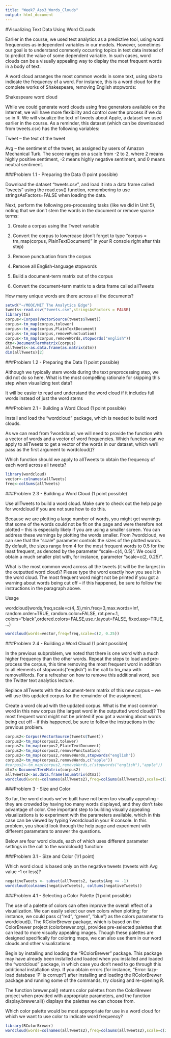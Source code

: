 ---
title: "Week7_Ass3_Words_Clouds"
output: html_document
---

#Visualizing Text Data Using Word CLouds

Earlier in the course, we used text analytics as a predictive tool, using word frequencies as independent variables in our models. However, sometimes our goal is to understand commonly occurring topics in text data instead of to predict the value of some dependent variable. In such cases, word clouds can be a visually appealing way to display the most frequent words in a body of text.

A word cloud arranges the most common words in some text, using size to indicate the frequency of a word. For instance, this is a word cloud for the complete works of Shakespeare, removing English stopwords:

Shakespeare word cloud

While we could generate word clouds using free generators available on the Internet, we will have more flexibility and control over the process if we do so in R. We will visualize the text of tweets about Apple, a dataset we used earlier in the course. As a reminder, this dataset (which can be downloaded from tweets.csv) has the following variables:

Tweet -- the text of the tweet

Avg -- the sentiment of the tweet, as assigned by users of Amazon Mechanical Turk. The score ranges on a scale from -2 to 2, where 2 means highly positive sentiment, -2 means highly negative sentiment, and 0 means neutral sentiment.

###Problem 1.1 - Preparing the Data
(1 point possible)

Download the dataset "tweets.csv", and load it into a data frame called "tweets" using the read.csv() function, remembering to use stringsAsFactors=FALSE when loading the data.

Next, perform the following pre-processing tasks (like we did in Unit 5), noting that we don't stem the words in the document or remove sparse terms:

1) Create a corpus using the Tweet variable

2) Convert the corpus to lowercase (don't forget to type "corpus = tm_map(corpus, PlainTextDocument)" in your R console right after this step)

3) Remove punctuation from the corpus

4) Remove all English-language stopwords

5) Build a document-term matrix out of the corpus

6) Convert the document-term matrix to a data frame called allTweets

How many unique words are there across all the documents?

```{r}
setwd("~/MOOC/MIT The Analytics Edge")
tweets<-read.csv("tweets.csv",stringsAsFactors = FALSE)
library(tm)
corpus<-Corpus(VectorSource(tweets$Tweet))
corpus<-tm_map(corpus,tolower)
corpus<-tm_map(corpus,PlainTextDocument)
corpus<-tm_map(corpus,removePunctuation)
corpus<-tm_map(corpus,removeWords,stopwords("english"))
dtm<-DocumentTermMatrix(corpus)
allTweets<-as.data.frame(as.matrix(dtm))
dim(allTweets)[2]
```

###Problem 1.2 - Preparing the Data
(1 point possible)

Although we typically stem words during the text preprocessing step, we did not do so here. What is the most compelling rationale for skipping this step when visualizing text data?

It will be easier to read and understand the word cloud if it includes full words instead of just the word stems 

###Problem 2.1 - Building a Word Cloud
(1 point possible)

Install and load the "wordcloud" package, which is needed to build word clouds.

As we can read from ?wordcloud, we will need to provide the function with a vector of words and a vector of word frequencies. Which function can we apply to allTweets to get a vector of the words in our dataset, which we'll pass as the first argument to wordcloud()?

Which function should we apply to allTweets to obtain the frequency of each word across all tweets?

```{r}
library(wordcloud)
vector<-colnames(allTweets)
freq<-colSums(allTweets)
```

###Problem 2.3 - Building a Word Cloud
(1 point possible)

Use allTweets to build a word cloud. Make sure to check out the help page for wordcloud if you are not sure how to do this.

Because we are plotting a large number of words, you might get warnings that some of the words could not be fit on the page and were therefore not plotted -- this is especially likely if you are using a smaller screen. You can address these warnings by plotting the words smaller. From ?wordcloud, we can see that the "scale" parameter controls the sizes of the plotted words. By default, the sizes range from 4 for the most frequent words to 0.5 for the least frequent, as denoted by the parameter "scale=c(4, 0.5)". We could obtain a much smaller plot with, for instance, parameter "scale=c(2, 0.25)".

What is the most common word across all the tweets (it will be the largest in the outputted word cloud)? Please type the word exactly how you see it in the word cloud. The most frequent word might not be printed if you got a warning about words being cut off -- if this happened, be sure to follow the instructions in the paragraph above. 

Usage

wordcloud(words,freq,scale=c(4,.5),min.freq=3,max.words=Inf,
	random.order=TRUE, random.color=FALSE, rot.per=.1,
	colors="black",ordered.colors=FALSE,use.r.layout=FALSE,
	fixed.asp=TRUE, ...)

```{r}
wordcloud(words=vector,freq=freq,scale=c(2, 0.25))
```

###Problem 2.4 - Building a Word Cloud
(1 point possible)

In the previous subproblem, we noted that there is one word with a much higher frequency than the other words. Repeat the steps to load and pre-process the corpus, this time removing the most frequent word in addition to all elements of stopwords("english") in the call to tm_map with removeWords. For a refresher on how to remove this additional word, see the Twitter text analytics lecture.

Replace allTweets with the document-term matrix of this new corpus -- we will use this updated corpus for the remainder of the assignment.

Create a word cloud with the updated corpus. What is the most common word in this new corpus (the largest word in the outputted word cloud)? The most frequent word might not be printed if you got a warning about words being cut off -- if this happened, be sure to follow the instructions in the previous problem.

```{r}
corpus2<-Corpus(VectorSource(tweets$Tweet))
corpus2<-tm_map(corpus2,tolower)
corpus2<-tm_map(corpus2,PlainTextDocument)
corpus2<-tm_map(corpus2,removePunctuation)
corpus2<-tm_map(corpus2,removeWords,stopwords("english"))
corpus2<-tm_map(corpus2,removeWords,c("apple"))
#corpus2<-tm_map(corpus2,removeWords,c(stopwords("english"),"apple"))
dtm2<-DocumentTermMatrix(corpus2)
allTweets2<-as.data.frame(as.matrix(dtm2))
wordcloud(words=colnames(allTweets2),freq=colSums(allTweets2),scale=c(2,0.25))

```

###Problem 3 - Size and Color

So far, the word clouds we've built have not been too visually appealing -- they are crowded by having too many words displayed, and they don't take advantage of color. One important step to building visually appealing visualizations is to experiment with the parameters available, which in this case can be viewed by typing ?wordcloud in your R console. In this problem, you should look through the help page and experiment with different parameters to answer the questions.

Below are four word clouds, each of which uses different parameter settings in the call to the wordcloud() function:

###Problem 3.1 - Size and Color
(1/1 point)

Which word cloud is based only on the negative tweets (tweets with Avg value -1 or less)?

```{r}
negativeTweets <- subset(allTweets2, tweets$Avg <= -1)
wordcloud(colnames(negativeTweets), colSums(negativeTweets)) 
```

###Problem 4.1 - Selecting a Color Palette
(1 point possible)

The use of a palette of colors can often improve the overall effect of a visualization. We can easily select our own colors when plotting; for instance, we could pass c("red", "green", "blue") as the colors parameter to wordcloud(). The RColorBrewer package, which is based on the ColorBrewer project (colorbrewer.org), provides pre-selected palettes that can lead to more visually appealing images. Though these palettes are designed specifically for coloring maps, we can also use them in our word clouds and other visualizations.

Begin by installing and loading the "RColorBrewer" package. This package may have already been installed and loaded when you installed and loaded the "wordcloud" package, in which case you don't need to go through this additional installation step. If you obtain errors (for instance, "Error: lazy-load database 'P' is corrupt") after installing and loading the RColorBrewer package and running some of the commands, try closing and re-opening R.

The function brewer.pal() returns color palettes from the ColorBrewer project when provided with appropriate parameters, and the function display.brewer.all() displays the palettes we can choose from.

Which color palette would be most appropriate for use in a word cloud for which we want to use color to indicate word frequency?

```{r}
library(RColorBrewer)
wordcloud(words=colnames(allTweets2),freq=colSums(allTweets2),scale=c(2,0.25),colors=brewer.pal(9, "Blues"))
```

